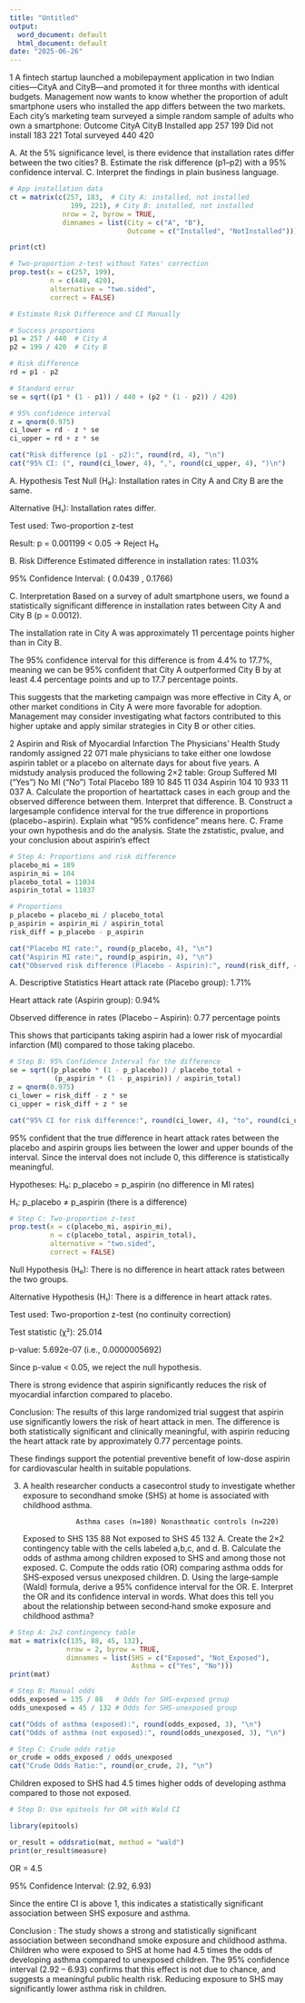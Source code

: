 ---
title: "Untitled"
output:
  word_document: default
  html_document: default
date: "2025-06-26"
---

1 A fintech startup launched a mobilepayment application in two Indian cities—CityA and
CityB—and promoted it for three months with identical budgets. Management now wants to
know whether the proportion of adult smartphone users who installed the app differs
between the two markets.
Each city’s marketing team surveyed a simple random sample of adults who own a smartphone:
Outcome CityA CityB
Installed app 257 199
Did not install 183 221
Total surveyed 440 420

A. At the 5% significance level, is there evidence that installation rates differ between the
two cities?
B. Estimate the risk difference (p1–p2) with a 95% confidence interval.
C. Interpret the findings in plain business language.

```{r}
# App installation data
ct = matrix(c(257, 183,  # City A: installed, not installed
               199, 221), # City B: installed, not installed
             nrow = 2, byrow = TRUE,
             dimnames = list(City = c("A", "B"),
                             Outcome = c("Installed", "NotInstalled")))

print(ct)

```
```{r}
# Two-proportion z-test without Yates' correction
prop.test(x = c(257, 199),
          n = c(440, 420),
          alternative = "two.sided",
          correct = FALSE)

```
```{r}
# Estimate Risk Difference and CI Manually

# Success proportions
p1 = 257 / 440  # City A
p2 = 199 / 420  # City B

# Risk difference
rd = p1 - p2

# Standard error
se = sqrt((p1 * (1 - p1)) / 440 + (p2 * (1 - p2)) / 420)

# 95% confidence interval
z = qnorm(0.975)
ci_lower = rd - z * se
ci_upper = rd + z * se

cat("Risk difference (p1 - p2):", round(rd, 4), "\n")
cat("95% CI: (", round(ci_lower, 4), ",", round(ci_upper, 4), ")\n")

```

A. Hypothesis Test
Null (H₀): Installation rates in City A and City B are the same.

Alternative (H₁): Installation rates differ.

Test used: Two-proportion z-test

Result: p = 0.001199 < 0.05 → Reject H₀

B. Risk Difference
Estimated difference in installation rates: 11.03%

95% Confidence Interval: ( 0.0439 , 0.1766)

C. Interpretation 
Based on a survey of adult smartphone users, we found a statistically significant difference in installation rates between City A and City B (p = 0.0012).

The installation rate in City A was approximately 11 percentage points higher than in City B.

The 95% confidence interval for this difference is from 4.4% to 17.7%, meaning we can be 95% confident that City A outperformed City B by at least 4.4 percentage points and up to 17.7 percentage points.

This suggests that the marketing campaign was more effective in City A, or other market conditions in City A were more favorable for adoption. Management may consider investigating what factors contributed to this higher uptake and apply similar strategies in City B or other cities.









2 Aspirin and Risk of Myocardial Infarction
The Physicians’ Health Study randomly assigned 22 071 male physicians to take either one
lowdose aspirin tablet or a placebo on alternate days for about five years. A midstudy analysis
produced the following 2×2 table:
Group Suffered MI (“Yes”) No MI (“No”) Total
Placebo 189 10 845   11 034
Aspirin 104 10 933   11 037
A. Calculate the proportion of heartattack cases in each group and the observed difference
between them. Interpret that difference.
B. Construct a largesample confidence interval for the true difference in proportions
(placebo−aspirin). Explain what “95% confidence” means here.
C. Frame your own hypothesis and do the analysis. State the zstatistic, pvalue, and your
conclusion about aspirin’s effect


```{r}
# Step A: Proportions and risk difference
placebo_mi = 189
aspirin_mi = 104
placebo_total = 11034
aspirin_total = 11037

# Proportions
p_placebo = placebo_mi / placebo_total
p_aspirin = aspirin_mi / aspirin_total
risk_diff = p_placebo - p_aspirin

cat("Placebo MI rate:", round(p_placebo, 4), "\n")
cat("Aspirin MI rate:", round(p_aspirin, 4), "\n")
cat("Observed risk difference (Placebo - Aspirin):", round(risk_diff, 4), "\n")

```
A. Descriptive Statistics
Heart attack rate (Placebo group): 1.71%

Heart attack rate (Aspirin group): 0.94%

Observed difference in rates (Placebo – Aspirin): 0.77 percentage points


This shows that participants taking aspirin had a lower risk of myocardial infarction (MI) compared to those taking placebo.

```{r}
# Step B: 95% Confidence Interval for the difference
se = sqrt((p_placebo * (1 - p_placebo)) / placebo_total +
           (p_aspirin * (1 - p_aspirin)) / aspirin_total)
z = qnorm(0.975)
ci_lower = risk_diff - z * se
ci_upper = risk_diff + z * se

cat("95% CI for risk difference:", round(ci_lower, 4), "to", round(ci_upper, 4), "\n")

```
95% confident that the true difference in heart attack rates between the placebo and aspirin groups lies between the lower and upper bounds of the interval. Since the interval does not include 0, this difference is statistically meaningful.



Hypotheses:
H₀: p_placebo = p_aspirin (no difference in MI rates)

H₁: p_placebo ≠ p_aspirin (there is a difference)

```{r}
# Step C: Two-proportion z-test
prop.test(x = c(placebo_mi, aspirin_mi),
          n = c(placebo_total, aspirin_total),
          alternative = "two.sided",
          correct = FALSE)

```
Null Hypothesis (H₀): There is no difference in heart attack rates between the two groups.

Alternative Hypothesis (H₁): There is a difference in heart attack rates.

Test used: Two-proportion z-test (no continuity correction)

Test statistic (χ²): 25.014

p-value: 5.692e-07 (i.e., 0.0000005692)

Since p-value < 0.05, we reject the null hypothesis.

There is strong evidence that aspirin significantly reduces the risk of myocardial infarction compared to placebo.


Conclusion:
The results of this large randomized trial suggest that aspirin use significantly lowers the risk of heart attack in men. The difference is both statistically significant and clinically meaningful, with aspirin reducing the heart attack rate by approximately 0.77 percentage points.

These findings support the potential preventive benefit of low-dose aspirin for cardiovascular health in suitable populations.






3. A health researcher conducts a casecontrol study to investigate whether exposure to
secondhand smoke (SHS) at home is associated with childhood asthma.

                    Asthma cases (n=180) Nonasthmatic controls (n=220)
Exposed to SHS         135                        88
Not exposed to SHS      45                        132
A. Create the 2×2 contingency table with the cells labeled a,b,c, and d.
B. Calculate the odds of asthma among children exposed to SHS and among those not
exposed.
C. Compute the odds ratio (OR) comparing asthma odds for SHS‑exposed versus
unexposed children.
D. Using the large‑sample (Wald) formula, derive a 95% confidence interval for the OR.
E. Interpret the OR and its confidence interval in words. What does this tell you about the relationship between second‑hand smoke exposure and childhood asthma?


```{r}
# Step A: 2x2 contingency table
mat = matrix(c(135, 88, 45, 132),
              nrow = 2, byrow = TRUE,
              dimnames = list(SHS = c("Exposed", "Not_Exposed"),
                              Asthma = c("Yes", "No")))
print(mat)

```
```{r}
# Step B: Manual odds
odds_exposed = 135 / 88   # Odds for SHS-exposed group
odds_unexposed = 45 / 132 # Odds for SHS-unexposed group

cat("Odds of asthma (exposed):", round(odds_exposed, 3), "\n")
cat("Odds of asthma (not exposed):", round(odds_unexposed, 3), "\n")

```
```{r}
# Step C: Crude odds ratio
or_crude = odds_exposed / odds_unexposed
cat("Crude Odds Ratio:", round(or_crude, 2), "\n")

```

Children exposed to SHS had 4.5 times higher odds of developing asthma compared to those not exposed.


```{r}
# Step D: Use epitools for OR with Wald CI

library(epitools)

or_result = oddsratio(mat, method = "wald")
print(or_result$measure)

```
OR = 4.5

95% Confidence Interval: (2.92, 6.93)

Since the entire CI is above 1, this indicates a statistically significant association between SHS exposure and asthma.

Conclusion :
The study shows a strong and statistically significant association between secondhand smoke exposure and childhood asthma.
Children who were exposed to SHS at home had 4.5 times the odds of developing asthma compared to unexposed children.
The 95% confidence interval (2.92 – 6.93) confirms that this effect is not due to chance, and suggests a meaningful public health risk.
Reducing exposure to SHS may significantly lower asthma risk in children.


